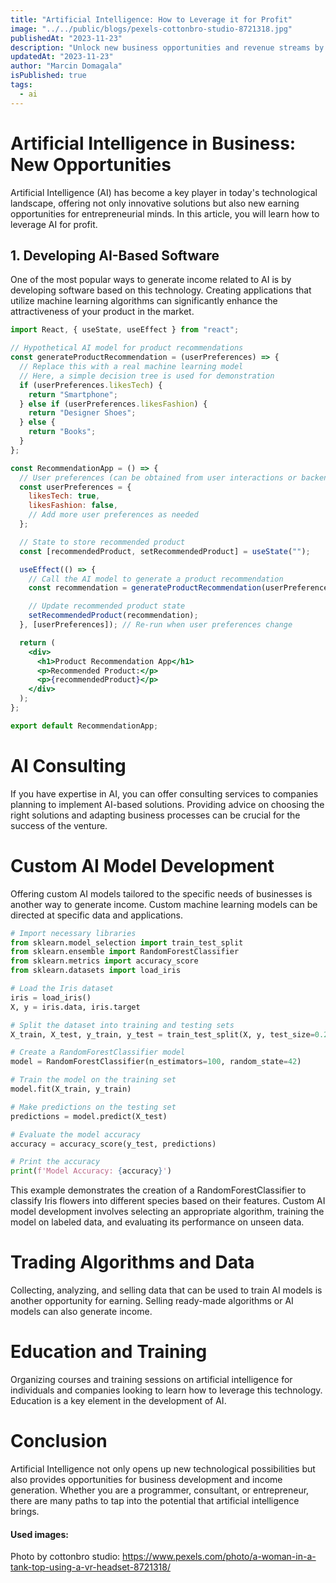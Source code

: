 ```yaml
---
title: "Artificial Intelligence: How to Leverage it for Profit"
image: "../../public/blogs/pexels-cottonbro-studio-8721318.jpg"
publishedAt: "2023-11-23"
description: "Unlock new business opportunities and revenue streams by harnessing the power of Artificial Intelligence. Explore avenues such as developing AI-based software, offering consulting services, creating custom AI models, trading algorithms and data, and providing education and training."
updatedAt: "2023-11-23"
author: "Marcin Domagala"
isPublished: true
tags:
  - ai
---
```


# Artificial Intelligence in Business: New Opportunities

Artificial Intelligence (AI) has become a key player in today's technological landscape, offering not only innovative solutions but also new earning opportunities for entrepreneurial minds. In this article, you will learn how to leverage AI for profit.

## 1. Developing AI-Based Software

One of the most popular ways to generate income related to AI is by developing software based on this technology. Creating applications that utilize machine learning algorithms can significantly enhance the attractiveness of your product in the market.

```jsx
import React, { useState, useEffect } from "react";

// Hypothetical AI model for product recommendations
const generateProductRecommendation = (userPreferences) => {
  // Replace this with a real machine learning model
  // Here, a simple decision tree is used for demonstration
  if (userPreferences.likesTech) {
    return "Smartphone";
  } else if (userPreferences.likesFashion) {
    return "Designer Shoes";
  } else {
    return "Books";
  }
};

const RecommendationApp = () => {
  // User preferences (can be obtained from user interactions or backend)
  const userPreferences = {
    likesTech: true,
    likesFashion: false,
    // Add more user preferences as needed
  };

  // State to store recommended product
  const [recommendedProduct, setRecommendedProduct] = useState("");

  useEffect(() => {
    // Call the AI model to generate a product recommendation
    const recommendation = generateProductRecommendation(userPreferences);

    // Update recommended product state
    setRecommendedProduct(recommendation);
  }, [userPreferences]); // Re-run when user preferences change

  return (
    <div>
      <h1>Product Recommendation App</h1>
      <p>Recommended Product:</p>
      <p>{recommendedProduct}</p>
    </div>
  );
};

export default RecommendationApp;
```

# AI Consulting

If you have expertise in AI, you can offer consulting services to companies planning to implement AI-based solutions. Providing advice on choosing the right solutions and adapting business processes can be crucial for the success of the venture.

# Custom AI Model Development

Offering custom AI models tailored to the specific needs of businesses is another way to generate income. Custom machine learning models can be directed at specific data and applications.

```python
# Import necessary libraries
from sklearn.model_selection import train_test_split
from sklearn.ensemble import RandomForestClassifier
from sklearn.metrics import accuracy_score
from sklearn.datasets import load_iris

# Load the Iris dataset
iris = load_iris()
X, y = iris.data, iris.target

# Split the dataset into training and testing sets
X_train, X_test, y_train, y_test = train_test_split(X, y, test_size=0.2, random_state=42)

# Create a RandomForestClassifier model
model = RandomForestClassifier(n_estimators=100, random_state=42)

# Train the model on the training set
model.fit(X_train, y_train)

# Make predictions on the testing set
predictions = model.predict(X_test)

# Evaluate the model accuracy
accuracy = accuracy_score(y_test, predictions)

# Print the accuracy
print(f'Model Accuracy: {accuracy}')
```

This example demonstrates the creation of a RandomForestClassifier to classify Iris flowers into different species based on their features. Custom AI model development involves selecting an appropriate algorithm, training the model on labeled data, and evaluating its performance on unseen data.

# Trading Algorithms and Data

Collecting, analyzing, and selling data that can be used to train AI models is another opportunity for earning. Selling ready-made algorithms or AI models can also generate income.

# Education and Training

Organizing courses and training sessions on artificial intelligence for individuals and companies looking to learn how to leverage this technology. Education is a key element in the development of AI.

# Conclusion

Artificial Intelligence not only opens up new technological possibilities but also provides opportunities for business development and income generation. Whether you are a programmer, consultant, or entrepreneur, there are many paths to tap into the potential that artificial intelligence brings.

<h4 className="prose">Used images: </h4>

Photo by cottonbro studio: https://www.pexels.com/photo/a-woman-in-a-tank-top-using-a-vr-headset-8721318/
